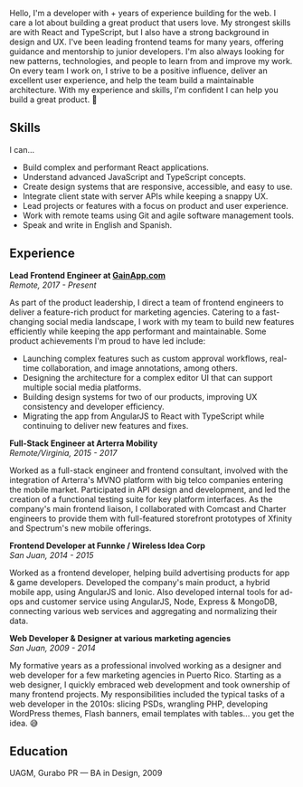 
Hello, I'm a developer with <CountYears from={2009} />+ years of experience building for the web. I care a lot about building a great product that users love. My strongest skills are with React and TypeScript, but I also have a strong background in design and UX. I've been leading frontend teams for many years, offering guidance and mentorship to junior developers. I'm also always looking for new patterns, technologies, and people to learn from and improve my work. On every team I work on, I strive to be a positive influence, deliver an excellent user experience, and help the team build a maintainable architecture. With my experience and skills, I'm confident I can help you build a great product. 🚀

## Skills

I can...

- Build complex and performant React applications.
- Understand advanced JavaScript and TypeScript concepts.
- Create design systems that are responsive, accessible, and easy to use.
- Integrate client state with server APIs while keeping a snappy UX.
- Lead projects or features with a focus on product and user experience.
- Work with remote teams using Git and agile software management tools.
- Speak and write in English and Spanish.

## Experience

**Lead Frontend Engineer at <a href="https://gainapp.com/" className="no-underline " target="_blank" rel="noopener noreferrer">GainApp.com</a>**<br />
_Remote, 2017 - Present_

As part of the product leadership, I direct a team of frontend engineers to deliver a feature-rich product for marketing agencies. Catering to a fast-changing social media landscape, I work with my team to build new features efficiently while keeping
the app performant and maintainable. Some product achievements I'm proud to have led include:

- Launching complex features such as custom approval workflows, real-time collaboration, and image annotations, among others.
- Designing the architecture for a complex editor UI that can support multiple social media platforms.
- Building design systems for two of our products, improving UX consistency and developer efficiency.
- Migrating the app from AngularJS to React with TypeScript while continuing to deliver new features and fixes.

**Full-Stack Engineer at Arterra Mobility**<br />
_Remote/Virginia, 2015 - 2017_

Worked as a full-stack engineer and frontend consultant, involved with the integration of Arterra's MVNO platform with big telco companies entering the mobile market. Participated in API design and development, and led the creation of a functional testing suite for key platform interfaces. As the company's main frontend liaison, I collaborated with Comcast and Charter engineers to provide them with full-featured storefront prototypes of Xfinity and Spectrum's new mobile offerings.

**Frontend Developer at Funnke / Wireless Idea Corp**<br />
_San Juan, 2014 - 2015_

Worked as a frontend developer, helping build advertising products for app & game developers. Developed the company's main product, a hybrid mobile app, using AngularJS and Ionic. Also developed internal tools for ad-ops and customer service using AngularJS, Node, Express & MongoDB, connecting various web services and aggregating and normalizing their data.

**Web Developer & Designer at various marketing agencies**<br />
_San Juan, 2009 - 2014_

My formative years as a professional involved working as a designer and web developer for a few marketing agencies in Puerto Rico. Starting as a web designer, I quickly embraced web development and took ownership of many frontend projects. My responsibilities included the typical tasks of a web developer in the 2010s: slicing PSDs, wrangling PHP, developing WordPress themes, Flash banners, email templates with tables... you get the idea. 😅

## Education

UAGM, Gurabo PR — BA in Design, 2009
